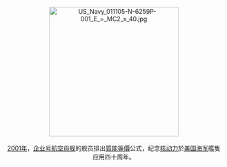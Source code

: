 <center>
[[Image:US_Navy_011105-N-6259P-001_E_=_MC2_x_40.jpg|300px]]
<br><br>
[[2001年|2001年]]，[[企业号航空母舰|企业号航空母舰]]的舰员排出[[質能等價|質能等價]]公式，纪念[[核动力|核动力]]於[[美国海军|美国海军]]艦隻应用四十周年。
</center>
